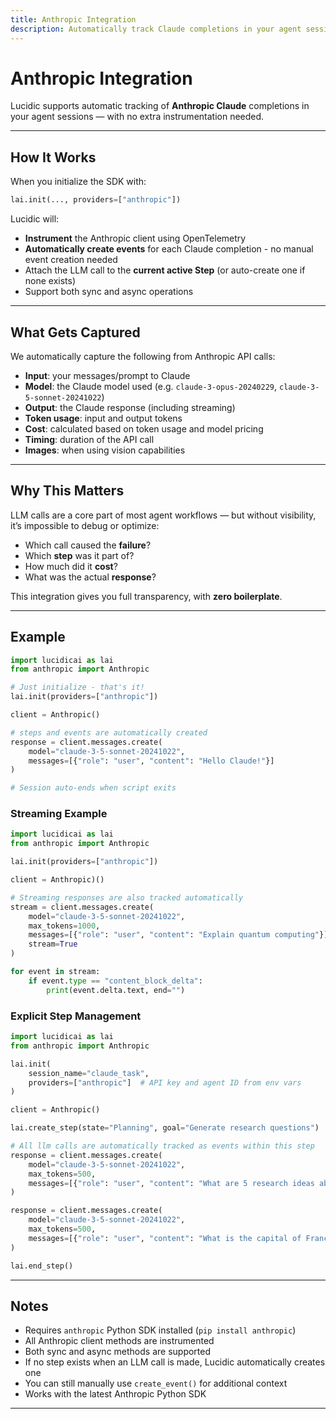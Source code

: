```yaml
---
title: Anthropic Integration
description: Automatically track Claude completions in your agent sessions with a single line of setup.
---
```


# Anthropic Integration

Lucidic supports automatic tracking of **Anthropic Claude** completions in your agent sessions — with no extra instrumentation needed.

---

## How It Works

When you initialize the SDK with:

```python
lai.init(..., providers=["anthropic"])
```

Lucidic will:

- **Instrument** the Anthropic client using OpenTelemetry
- **Automatically create events** for each Claude completion - no manual event creation needed
- Attach the LLM call to the **current active Step** (or auto-create one if none exists)
- Support both sync and async operations

---

## What Gets Captured

We automatically capture the following from Anthropic API calls:

- **Input**: your messages/prompt to Claude
- **Model**: the Claude model used (e.g. `claude-3-opus-20240229`, `claude-3-5-sonnet-20241022`)
- **Output**: the Claude response (including streaming)
- **Token usage**: input and output tokens
- **Cost**: calculated based on token usage and model pricing
- **Timing**: duration of the API call
- **Images**: when using vision capabilities


---

## Why This Matters

LLM calls are a core part of most agent workflows — but without visibility, it’s impossible to debug or optimize:

- Which call caused the **failure**?
- Which **step** was it part of?
- How much did it **cost**?
- What was the actual **response**?

This integration gives you full transparency, with **zero boilerplate**.

---

## Example

```python
import lucidicai as lai
from anthropic import Anthropic

# Just initialize - that's it!
lai.init(providers=["anthropic"])

client = Anthropic()

# steps and events are automatically created
response = client.messages.create(
    model="claude-3-5-sonnet-20241022",
    messages=[{"role": "user", "content": "Hello Claude!"}]
)

# Session auto-ends when script exits
```

### Streaming Example

```python
import lucidicai as lai
from anthropic import Anthropic

lai.init(providers=["anthropic"])

client = Anthropic)()

# Streaming responses are also tracked automatically
stream = client.messages.create(
    model="claude-3-5-sonnet-20241022",
    max_tokens=1000,
    messages=[{"role": "user", "content": "Explain quantum computing"}],
    stream=True
)

for event in stream:
    if event.type == "content_block_delta":
        print(event.delta.text, end="")
```

### Explicit Step Management

```python
import lucidicai as lai
from anthropic import Anthropic

lai.init(
    session_name="claude_task",
    providers=["anthropic"]  # API key and agent ID from env vars
)

client = Anthropic()

lai.create_step(state="Planning", goal="Generate research questions")

# All llm calls are automatically tracked as events within this step
response = client.messages.create(
    model="claude-3-5-sonnet-20241022",
    max_tokens=500,
    messages=[{"role": "user", "content": "What are 5 research ideas about climate change?"}]
)

response = client.messages.create(
    model="claude-3-5-sonnet-20241022",
    max_tokens=500,
    messages=[{"role": "user", "content": "What is the capital of France?"}]
)

lai.end_step()
```

---

## Notes

- Requires `anthropic` Python SDK installed (`pip install anthropic`)
- All Anthropic client methods are instrumented
- Both sync and async methods are supported
- If no step exists when an LLM call is made, Lucidic automatically creates one
- You can still manually use `create_event()` for additional context
- Works with the latest Anthropic Python SDK

---
